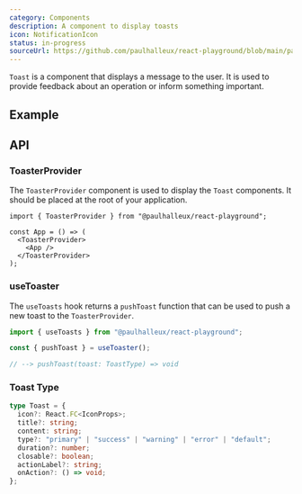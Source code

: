 ```yaml
---
category: Components
description: A component to display toasts
icon: NotificationIcon
status: in-progress
sourceUrl: https://github.com/paulhalleux/react-playground/blob/main/packages/playground/src/components/Toast/toast-context.tsx
---
```


`Toast` is a component that displays a message to the user. It is used to provide feedback about an operation or inform something important.

## Example

<Example name="Toast" highlight="18-24,27" />

## API

### ToasterProvider

The `ToasterProvider` component is used to display the `Toast` components. It should be placed at the root of your application.

```tsx
import { ToasterProvider } from "@paulhalleux/react-playground";

const App = () => (
  <ToasterProvider>
    <App />
  </ToasterProvider>
);
```

### useToaster

The `useToasts` hook returns a `pushToast` function that can be used to push a new toast to the `ToasterProvider`.

```ts
import { useToasts } from "@paulhalleux/react-playground";

const { pushToast } = useToaster();

// --> pushToast(toast: ToastType) => void
```

### Toast Type

```ts
type Toast = {
  icon?: React.FC<IconProps>;
  title?: string;
  content: string;
  type?: "primary" | "success" | "warning" | "error" | "default";
  duration?: number;
  closable?: boolean;
  actionLabel?: string;
  onAction?: () => void;
};
```